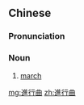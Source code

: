 {{also|进行曲}}
==Chinese==
{{zh-forms|s=进行曲|type=21}}

===Pronunciation===
{{zh-pron
|m=jìnxíngqǔ
|cat=n
}}

===Noun===
{{zh-noun}}

# [[march]] {{gloss|piece of military music}}

[[mg:進行曲]]
[[zh:進行曲]]